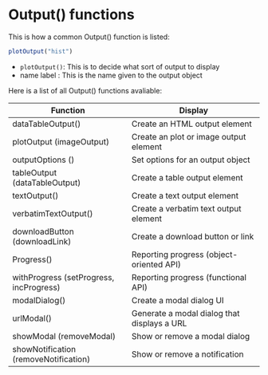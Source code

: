 # Output() functions

This is how a common Output() function is listed:

```r
plotOutput("hist")
```

- `plotOutput()`: This is to decide what sort of output to display 
- name label    : This is the name given to the output object

Here is a list of all Output() functions avaliable: 

|                 Function                |                   Display                   |
|-----------------------------------------|---------------------------------------------|
| dataTableOutput()                       | Create an HTML output element               |
| plotOutput (imageOutput)                | Create an plot or image output element      |
| outputOptions ()                        | Set options for an output object            |
| tableOutput (dataTableOutput)           | Create a table output element               |
| textOutput()                            | Create a text output element                |
| verbatimTextOutput()                    | Create a verbatim text output element       |
| downloadButton (downloadLink)           | Create a download button or link            |
| Progress()                              | Reporting progress (object-oriented API)    |
| withProgress (setProgress, incProgress) | Reporting progress (functional API)         |
| modalDialog()                           | Create a modal dialog UI                    |
| urlModal()                              | Generate a modal dialog that displays a URL |
| showModal (removeModal)                 | Show or remove a modal dialog               |
| showNotification (removeNotification)   | Show or remove a notification               |
